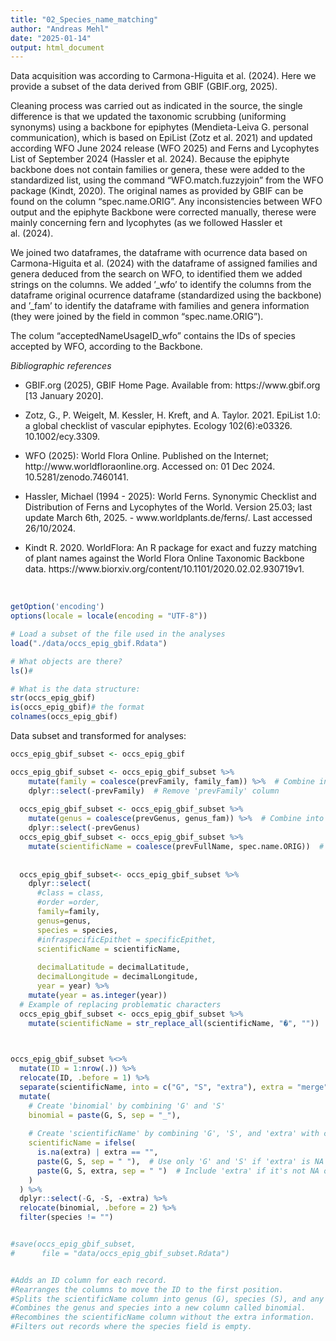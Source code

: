 ```yaml
---
title: "02_Species_name_matching"
author: "Andreas Mehl"
date: "2025-01-14"
output: html_document
---
```


Data acquisition was according to Carmona-Higuita et al. (2024). Here we provide a subset of the data derived from GBIF (GBIF.org, 2025).

Cleaning process was carried out as indicated in the source, the single difference is that we updated the taxonomic scrubbing (uniforming synonyms) using a backbone for epiphytes (Mendieta-Leiva G. personal communication), which is based on EpiList (Zotz et al. 2021) and updated according WFO June 2024 release (WFO 2025) and Ferns and Lycophytes List of September 2024 (Hassler et al. 2024). Because the epiphyte backbone does not contain families or genera, these were added to the standardized list, using the command "WFO.match.fuzzyjoin" from the WFO package (Kindt, 2020). The original names as provided by GBIF can be found on the column "spec.name.ORIG". 
Any inconsistencies between WFO output and the epiphyte Backbone were corrected manually, therese were mainly concerning fern and lycophytes (as we followed Hassler et al. (2024).

We joined two dataframes, the dataframe with ocurrence data based on Carmona-Higuita et al. (2024) with the dataframe of assigned families and genera deduced from the search on WFO, to identified them we added strings on the columns. We added '_wfo' to identify the columns from  the dataframe original ocurrence dataframe (standardized using the backbone) and '_fam' to identify the dataframe with families and genera information (they were joined by the field in common "spec.name.ORIG").

The colum "acceptedNameUsageID_wfo" contains the IDs of species accepted by WFO, according to the Backbone.



_Bibliographic references_

- GBIF.org (2025), GBIF Home Page. Available from: https://www.gbif.org [13 January 2020].

- Zotz, G., P. Weigelt, M. Kessler, H. Kreft, and A. Taylor. 2021. EpiList 1.0: a global checklist of vascular epiphytes. Ecology 102(6):e03326. 10.1002/ecy.3309.  

- WFO (2025): World Flora Online. Published on the Internet;
http://www.worldfloraonline.org. Accessed on: 01 Dec 2024. 10.5281/zenodo.7460141.  

- Hassler, Michael (1994 - 2025): World Ferns. Synonymic Checklist and Distribution of Ferns and Lycophytes of the World. Version 25.03; last update March 6th, 2025. - www.worldplants.de/ferns/. Last accessed 26/10/2024.  

- Kindt R. 2020. WorldFlora: An R package for exact and fuzzy matching of plant names against the World Flora Online Taxonomic Backbone data. https://www.biorxiv.org/content/10.1101/2020.02.02.930719v1.  


<p> </p>



```r
getOption('encoding')
options(locale = locale(encoding = "UTF-8"))

# Load a subset of the file used in the analyses
load("./data/occs_epig_gbif.Rdata")

# What objects are there?
ls()# 

# What is the data structure:
str(occs_epig_gbif)
is(occs_epig_gbif)# the format
colnames(occs_epig_gbif)
```


Data subset and transformed for analyses:

```r

occs_epig_gbif_subset <- occs_epig_gbif

occs_epig_gbif_subset <- occs_epig_gbif_subset %>%
    mutate(family = coalesce(prevFamily, family_fam)) %>%  # Combine into 'family'
    dplyr::select(-prevFamily)  # Remove 'prevFamily' column
  
  occs_epig_gbif_subset <- occs_epig_gbif_subset %>%
    mutate(genus = coalesce(prevGenus, genus_fam)) %>%  # Combine into 'genus'
    dplyr::select(-prevGenus)
  occs_epig_gbif_subset <- occs_epig_gbif_subset %>%
    mutate(scientificName = coalesce(prevFullName, spec.name.ORIG))  # Combine into 'genus'
  
  
  occs_epig_gbif_subset<- occs_epig_gbif_subset %>%
    dplyr::select(
      #class = class,
      #order =order,
      family=family,
      genus=genus,
      species = species,
      #infraspecificEpithet = specificEpithet,
      scientificName = scientificName,
      
      decimalLatitude = decimalLatitude,
      decimalLongitude = decimalLongitude,
      year = year) %>%
    mutate(year = as.integer(year))
  # Example of replacing problematic characters
  occs_epig_gbif_subset <- occs_epig_gbif_subset %>%
    mutate(scientificName = str_replace_all(scientificName, "�", ""))
  


occs_epig_gbif_subset %<>%
  mutate(ID = 1:nrow(.)) %>%
  relocate(ID, .before = 1) %>%
  separate(scientificName, into = c("G", "S", "extra"), extra = "merge", sep = " ") %>%
  mutate(
    # Create 'binomial' by combining 'G' and 'S'
    binomial = paste(G, S, sep = "_"),
    
    # Create 'scientificName' by combining 'G', 'S', and 'extra' with conditional logic
    scientificName = ifelse(
      is.na(extra) | extra == "",
      paste(G, S, sep = " "),  # Use only 'G' and 'S' if 'extra' is NA or empty
      paste(G, S, extra, sep = " ")  # Include 'extra' if it's not NA or empty
    )
  ) %>%
  dplyr::select(-G, -S, -extra) %>%
  relocate(binomial, .before = 2) %>%
  filter(species != "")


#save(occs_epig_gbif_subset,
#      file = "data/occs_epig_gbif_subset.Rdata")


#Adds an ID column for each record.
#Rearranges the columns to move the ID to the first position.
#Splits the scientificName column into genus (G), species (S), and any extra information.
#Combines the genus and species into a new column called binomial.
#Recombines the scientificName column without the extra information.
#Filters out records where the species field is empty.
```



